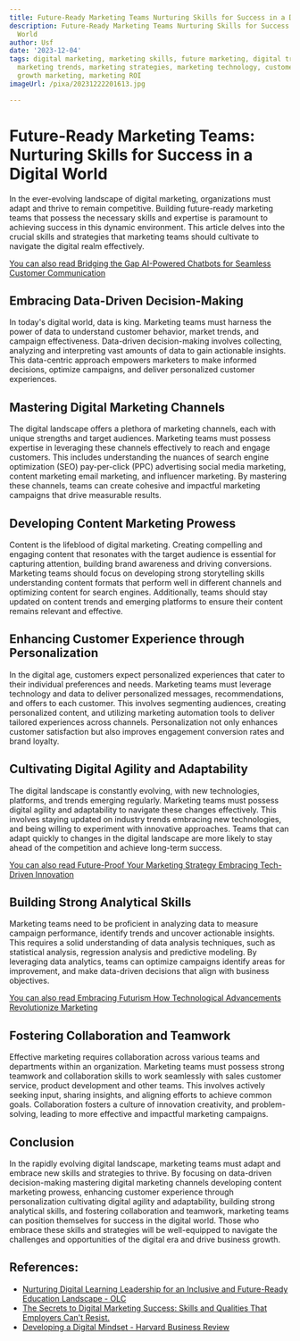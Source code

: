 ```yaml
---
title: Future-Ready Marketing Teams Nurturing Skills for Success in a Digital World
description: Future-Ready Marketing Teams Nurturing Skills for Success in a Digital
  World
author: Usf
date: '2023-12-04'
tags: digital marketing, marketing skills, future marketing, digital transformation,
  marketing trends, marketing strategies, marketing technology, customer experience,
  growth marketing, marketing ROI
imageUrl: /pixa/20231222201613.jpg

---
```

# Future-Ready Marketing  Teams:  Nurturing Skills for Success in a  Digital World

In the  ever-evolving landscape  of digital  marketing, organizations must adapt and thrive to remain competitive. Building future-ready marketing teams that possess the necessary skills and expertise is paramount to achieving  success in this dynamic environment. This article delves into the crucial skills and strategies that marketing teams should  cultivate to navigate  the  digital  realm effectively.

[You can also read Bridging the Gap AI-Powered  Chatbots for Seamless Customer Communication](Bridging%20the%20Gap%20AI-Powered%20Chatbots%20for%20Seamless%20Customer%20Communication)


## Embracing Data-Driven Decision-Making

In today's  digital world, data is king. Marketing teams must harness the power of data to understand  customer behavior, market trends, and campaign effectiveness. Data-driven decision-making involves  collecting, analyzing and interpreting vast  amounts of data to gain actionable insights. This data-centric approach empowers marketers to make informed decisions, optimize campaigns, and deliver personalized customer experiences.

## Mastering Digital Marketing  Channels

The digital landscape offers a plethora of marketing channels, each with unique strengths and target audiences. Marketing teams must possess expertise  in leveraging  these channels effectively to reach and engage customers. This includes understanding the nuances of search engine optimization (SEO) pay-per-click (PPC) advertising social  media marketing, content marketing email marketing, and influencer marketing. By mastering these channels, teams can create cohesive and impactful marketing campaigns that  drive measurable results.

## Developing Content  Marketing Prowess

Content is  the lifeblood of digital marketing. Creating compelling and engaging content that resonates with the target audience is essential for capturing attention,  building brand awareness and driving conversions. Marketing teams should focus on developing strong storytelling skills understanding content formats that perform well in different  channels and optimizing content for search engines. Additionally,  teams should stay updated on content trends and emerging platforms to ensure their content remains relevant and effective.

## Enhancing Customer Experience through Personalization

In the digital age,  customers  expect  personalized experiences that cater to their individual preferences and needs. Marketing  teams must leverage technology and data to deliver personalized messages, recommendations, and offers to each customer. This  involves segmenting audiences, creating personalized content, and utilizing  marketing automation tools  to deliver tailored experiences across channels. Personalization not only enhances  customer satisfaction but also improves engagement conversion rates and brand loyalty.

## Cultivating Digital Agility and  Adaptability

The digital landscape is constantly evolving, with  new technologies, platforms, and  trends emerging regularly.  Marketing teams must possess  digital agility and adaptability to navigate these changes  effectively. This involves staying updated on industry trends embracing new technologies, and being willing to experiment with innovative approaches. Teams that  can adapt quickly to  changes  in the digital landscape are more likely to stay ahead  of the competition and achieve  long-term success.

[You can also read Future-Proof Your Marketing Strategy Embracing Tech-Driven Innovation](Future-Proof%20Your%20Marketing%20Strategy%20Embracing%20Tech-Driven%20Innovation)


## Building Strong Analytical Skills

Marketing teams need  to be proficient in analyzing data to  measure campaign performance, identify trends and uncover actionable insights. This requires  a solid understanding of data  analysis techniques, such as statistical analysis, regression analysis and predictive modeling. By leveraging data analytics, teams can optimize campaigns identify areas for improvement, and make data-driven decisions that align with business  objectives.

[You can also read Embracing Futurism How Technological Advancements Revolutionize Marketing](Embracing%20Futurism%20How%20Technological%20Advancements%20Revolutionize%20Marketing)


## Fostering Collaboration and Teamwork

Effective marketing requires collaboration across various teams and departments within  an organization. Marketing teams must  possess strong teamwork and collaboration skills to work seamlessly with sales customer service, product development and other teams. This involves actively seeking input, sharing  insights, and aligning efforts to  achieve common goals. Collaboration fosters a culture  of innovation creativity, and problem-solving, leading to more effective and impactful marketing campaigns.

## Conclusion

In the rapidly evolving digital landscape, marketing teams  must adapt and embrace new skills and  strategies to thrive. By focusing on data-driven decision-making mastering digital marketing channels developing content marketing prowess, enhancing customer experience through personalization  cultivating  digital agility and adaptability, building strong analytical skills, and fostering collaboration and teamwork, marketing teams can  position  themselves for success in the digital  world. Those who embrace  these skills and strategies will be well-equipped  to navigate the challenges and  opportunities of the digital era and drive business growth.

## References:
- [Nurturing Digital Learning Leadership for an Inclusive and Future-Ready Education Landscape - OLC](https://onlinelearningconsortium.org/nurturing-digital-learning-leadership-for-an-inclusive-and-future-ready-education-landscape/)
- [The Secrets to Digital Marketing Success: Skills and Qualities That Employers Can't Resist.](https://www.linkedin.com/pulse/secrets-digital-marketing-success-skills-qualities-cant-abdullah)
- [Developing a Digital Mindset - Harvard Business Review](https://hbr.org/2022/05/developing-a-digital-mindset)
